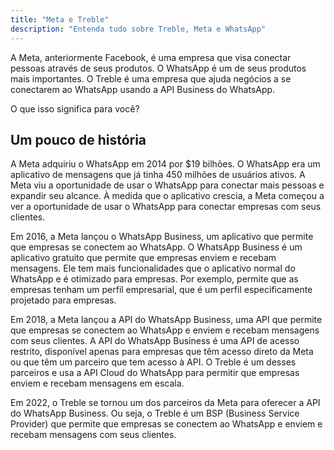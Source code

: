 ```yaml
---
title: "Meta e Treble"
description: "Entenda tudo sobre Treble, Meta e WhatsApp"
---
```


A Meta, anteriormente Facebook, é uma empresa que visa conectar pessoas através de seus produtos. O WhatsApp é um de seus produtos mais importantes. O Treble é uma empresa que ajuda negócios a se conectarem ao WhatsApp usando a API Business do WhatsApp.

O que isso significa para você?

## Um pouco de história

A Meta adquiriu o WhatsApp em 2014 por $19 bilhões. O WhatsApp era um aplicativo de mensagens que já tinha 450 milhões de usuários ativos. A Meta viu a oportunidade de usar o WhatsApp para conectar mais pessoas e expandir seu alcance. À medida que o aplicativo crescia, a Meta começou a ver a oportunidade de usar o WhatsApp para conectar empresas com seus clientes.

Em 2016, a Meta lançou o WhatsApp Business, um aplicativo que permite que empresas se conectem ao WhatsApp. O WhatsApp Business é um aplicativo gratuito que permite que empresas enviem e recebam mensagens. Ele tem mais funcionalidades que o aplicativo normal do WhatsApp e é otimizado para empresas. Por exemplo, permite que as empresas tenham um perfil empresarial, que é um perfil especificamente projetado para empresas.

Em 2018, a Meta lançou a API do WhatsApp Business, uma API que permite que empresas se conectem ao WhatsApp e enviem e recebam mensagens com seus clientes. A API do WhatsApp Business é uma API de acesso restrito, disponível apenas para empresas que têm acesso direto da Meta ou que têm um parceiro que tem acesso à API. O Treble é um desses parceiros e usa a API Cloud do WhatsApp para permitir que empresas enviem e recebam mensagens em escala.

Em 2022, o Treble se tornou um dos parceiros da Meta para oferecer a API do WhatsApp Business. Ou seja, o Treble é um BSP (Business Service Provider) que permite que empresas se conectem ao WhatsApp e enviem e recebam mensagens com seus clientes. 